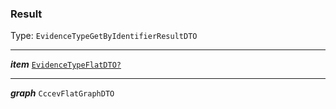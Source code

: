 


### Result

Type: `EvidenceTypeGetByIdentifierResultDTO`

---

***item*** [`EvidenceTypeFlatDTO?`](#evidencetypeflatdto)

---

***graph*** `CccevFlatGraphDTO`
